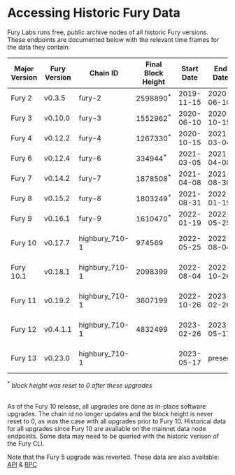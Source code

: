 # Accessing Historic Fury Data

Fury Labs runs free, public archive nodes of all historic Fury versions.
These endpoints are documented below with the relevant time frames for the data they contain:

| Major Version | Fury Version | Chain ID     | Final Block Height   | Start Date | End Date   | Archive Endpoints                                                                                                        |
| ------------- | ------------ | ------------ | -------------------- | ---------- | ---------- | ------------------------------------------------------------------------------------------------------------------------ |
| Fury 2        | v0.3.5       | fury-2       | 2598890<sup>\*</sup> | 2019-11-15 | 2020-06-10 | [API](https://api.fury-2.archives.fury.black/node_info)<br/>[RPC](https://rpc.fury-2.archives.fury.black/status)               |
| Fury 3        | v0.10.0      | fury-3       | 1552962<sup>\*</sup> | 2020-06-10 | 2020-10-15 | [API](https://api.fury-3.archives.fury.black/node_info)<br/>[RPC](https://rpc.fury-3.archives.fury.black/status)               |
| Fury 4        | v0.12.2      | fury-4       | 1267330<sup>\*</sup> | 2020-10-15 | 2021-03-04 | [API](https://api.fury-4.archives.fury.black/node_info)<br/>[RPC](https://rpc.fury-4.archives.fury.black/status)               |
| Fury 6        | v0.12.4      | fury-6       | 334944<sup>\*</sup>  | 2021-03-05 | 2021-04-08 | [API](https://api.fury-6.archives.fury.black/node_info)<br/>[RPC](https://rpc.fury-6.archives.fury.black/status)               |
| Fury 7        | v0.14.2      | fury-7       | 1878508<sup>\*</sup> | 2021-04-08 | 2021-08-30 | [API](https://api.fury-7.archives.fury.black/node_info)<br/>[RPC](https://rpc.fury-7.archives.fury.black/status)               |
| Fury 8        | v0.15.2      | fury-8       | 1803249<sup>\*</sup> | 2021-08-31 | 2022-01-19 | [API](https://api.fury-8.archives.fury.black/node_info)<br/>[RPC](https://rpc.fury-8.archives.fury.black/status)               |
| Fury 9        | v0.16.1      | fury-9       | 1610470<sup>\*</sup> | 2022-01-19 | 2022-05-25 | [API](https://api.fury-9.archives.fury.black/node_info)<br/>[RPC](https://rpc.fury-9.archives.fury.black/status)               |
| Fury 10       | v0.17.7       | highbury_710-1 | 974569              | 2022-05-25 | 2022-08-04 | [API](https://api.data.fury.black/node_info)<br/>[RPC](https://rpc.data.fury.black/status)<br/>[EVM](https://evm.data.fury.black) |
| Fury 10.1       | v0.18.1     | highbury_710-1 | 2098399              | 2022-08-04 | 2022-10-26 | [API](https://api.data.fury.black/node_info)<br/>[RPC](https://rpc.data.fury.black/status)<br/>[EVM](https://evm.data.fury.black) |
| Fury 11       | v0.19.2      | highbury_710-1 | 3607199              | 2022-10-26 | 2023-02-26 | [API](https://api.data.fury.black/node_info)<br/>[RPC](https://rpc.data.fury.black/status)<br/>[EVM](https://evm.data.fury.black) |
| Fury 12       | v0.4.1.1      | highbury_710-1 | 4832499              | 2023-02-26 | 2023-05-17 | [API](https://api.data.fury.black/node_info)<br/>[RPC](https://rpc.data.fury.black/status)<br/>[EVM](https://evm.data.fury.black) |
| Fury 13       | v0.23.0      | highbury_710-1 |                      | 2023-05-17 | present    | [API](https://api.data.fury.black/node_info)<br/>[RPC](https://rpc.data.fury.black/status)<br/>[EVM](https://evm.data.fury.black) |

<sup>*</sup> <i>block height was reset to 0 after these upgrades</i>
<br />
<br />

As of the Fury 10 release, all upgrades are done as in-place software upgrades.
The chain id no longer updates and the block height is never reset to 0, as was the case with all
upgrades prior to Fury 10. Historical data for all upgrades since Fury 10 are available on the
mainnet data node endpoints. Some data may need to be queried with the historic verison of the Fury CLI.

Note that the Fury 5 upgrade was reverted. Those data are also available: [API](https://api.fury-5.archives.fury.black/node_info) & [RPC](https://rpc.fury-5.archives.fury.black/status)
